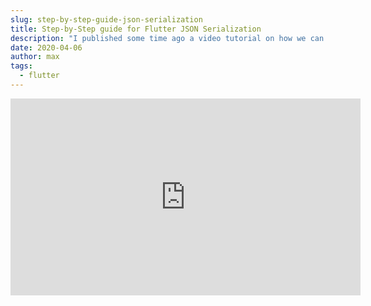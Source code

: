 ```yaml
---
slug: step-by-step-guide-json-serialization
title: Step-by-Step guide for Flutter JSON Serialization
description: "I published some time ago a video tutorial on how we can create a basic network request. In this post, we want to take a look at how we can improve that solution with Flutter JSON Serialization. With that, we can remove a lot of Strings in our code base."
date: 2020-04-06
author: max
tags:
  - flutter
---
```


<div style={{display: "flex", justifyContent: "center"}}>
    <iframe width="560" height="315" src="https://www.youtube.com/embed/gYoQAA7rVVc" title="YouTube video player"
            frameBorder="0"
            allow="accelerometer; autoplay; clipboard-write; encrypted-media; gyroscope; picture-in-picture"
            allowFullScreen/>
</div>

## General Serialization
Serialization is the process in computer science to convert an object into something that can be saved in a database or be sent via a network request. Today we want to transform a JSON String that we receive from an API and transform it into an instance of an object.

![JSON to instance](/assets/2020/json-serialization/json_to_instance.webp)
![JSON string to person](/assets/2020/json-serialization/string-to-person.webp)

To get our Person information as a String, I will work in the following example with the Random User Generator. This can generate random user information and provides us with an API to receive a JSON String.

## Basic Network Request – Example App
With the help of the [RandomUserAPI](https://randomuser.me/), I created an application that shows us a list of users as soon as we open the app. We create this Application together in the video for a [basic network request](https://www.youtube.com/watch?v=hz2LQ43muio). In the video, we use the manual approach for Flutter JSON Serialization, and with this blog post, we changed that to a more automated process.

If you search the source code for this project and this article please you will find everything [here](https://github.com/md-weber/network_request_tutorial).

<div style={{
    width: "40%",
    height: 0,
    paddingBottom: "80%",
    position: "relative",
    margin: "0 auto",
    boxShadow: "3px 3px 11px 0px rgba(0,0,0,0.75)"
}}>
    <img src="/assets/2020/json-serialization/network_app_example.gif"
         alt="Example app for network requests with a user api"/>
</div>

## Manual Flutter JSON Serialization

To get a better understanding of why we should prefer automatic Flutter JSON Serialization, we have to take a step backwards. For that, we first take a look at how the manual serialization works precisely.

```dart
class Person {
  String name;
  String phoneNumber;
  String imageUrl;

  Person({this.name, this.phoneNumber, this.imageUrl});

  Person.fromJson(Map<String, dynamic> json)
      : name =
            '${json["name"]["title"]} ${json["name"]["first"]} ${json["name"]["last"]}',
        phoneNumber = json["phone"],
        imageUrl = json["picture"]["thumbnail"];
}
```

In the code snippet above, we created a new person object that we receive from our API. As you probably already have seen, we have to write all the key strings into the class and pollute our class with API information. Additionally, we come into the trap that if we want to add or remove an attribute, we have to change it all over.

That makes the maintainability pretty hard. Especially if the API changes and we have to create it from scratch. That would lead to a lot of searches and replacements, and we will lose all IDE supports.

### Benefits
+ No boilerplate surrounding the solution
+ There is no setup required, so you can start directly accessing the parameters
### Disadvantages
- You have to write every line yourself
- Typos can happen and reduce the stability of your application
- For every new Field that you want to add, delete or modify we have to modify the code in the model
- Higher maintenance costs especially for larger projects or with changing API´s

## Generated Serialization
Now that we understand the issues with self-written serialisation let’s have a look at generated Flutter JSON Serialization. There is at the moment not a built-in solution in the Flutter framework, but there are plenty of perfect packages on [pub.dev](https://pub.dev/) for this problem. In this article, we will have a closer look at the [json_serializable](https://pub.dev/packages/json_serializable) package.

The package works powerfully with the build_runner package and allows us to generate the “fromJSON” and “toJSON” functions, without writing all keys of the JSON. We only have to set up our models correctly, annotate them accurately and provide two functions inside. But enough of the words, we want to see some code.

## Dependencies
Before we can begin to work with the json_serializable package, we have to add first some dependencies into our project.

```yaml
dependencies:
  flutter:
    sdk: flutter
  cupertino_icons: ^0.1.3
  http: ^0.12.0+4
  json_annotation: ^3.0.1

dev_dependencies:
  flutter_test:
    sdk: flutter
  build_runner: ^1.8.1
  json_serializable: ^3.3.0
```

The json_annotation is the only dependency that actually has to be inside of our project. The build_runner and json_serializable are just development dependencies and will not be part of the final bundle.

## Modify the model
```dart
part 'person_model.g.dart';

@JsonSerializable()
class PersonModel {
  NameModel name;
  String phone;
  String email;
  PictureModel picture;

  PersonModel({this.name, this.phone, this.email, this.picture});

  factory PersonModel.fromJson(Map<String, dynamic> json) => _$PersonModelFromJson(json);

  Map<String, dynamic> toJson() => _$PersonModelToJson(this);
}
```

Line 1: With the part `person_model.g.dart` we give the PersonModel class the possibility to access the methods inside the person_model.g.dart file. The file will be generated later from the built_runner.

Line 3: The `@JsonSerializable()` annotation tells the build_runner that this class has to be concerned for the generation of a new file and creation of a serialization.

Line 5 + 8: For objects inside our JSON we have to create their representing Model classes for NameModel and PictureModel. The new models will also be annotated with @JsonSerializable() and will also get the two new methods from line 12 and 14.

Line 12: The new [factory](https://dart.dev/guides/language/language-tour#factory-constructors) constructor fromJson is close to our old method. But instead of creating a new Instance of the PersonModel, we call a method _$PersonModelFromJson(json). This method will be generated later with the help of built_runner.

Line 14: The toJson method returns as expected a Json (in Dart a Map between String and dynamic). To receive the map we call the generated function `_$PersonModelToJson(this)`, and pass the current instance inside.

## Unleash the power of the built_runner
After we have successfully created our model with the necessary annotations and functions, we are ready to go for the built_runner script. We open our project in the terminal and execute one of the following commands.

```bash
// Inside of Flutter projects
// Generates the generate files once
flutter pub run build_runner build

// Watches the model files and generates on each change
flutter pub run build_runner watch

// Inside of Dart projects
// Generates the generate files once
pub run build_runner build

// Watches the model files and generates on each change
pub run build_runner watch
```

For the case that you have a regular dart project, I also added the commands for the consistent Dart packages creation. This command will create for you the additional *.g.dart files. These files can be inserted into .gitignore, as everyone in the team can execute this command.

![Generated files of the Flutter JSON Serialization](/assets/2020/json-serialization/generated_files.webp)

Let us have a more in-depth look into the generated file from the serialisation. Here you can see the two functions that we call in the fromJson and toJson of the partial class.

```dart
// GENERATED CODE - DO NOT MODIFY BY HAND

part of 'person_model.dart';

// **************************************************************************
// JsonSerializableGenerator
// **************************************************************************

PersonModel _$PersonModelFromJson(Map<String, dynamic> json) {
  return PersonModel(
    name: json['name'] == null
        ? null
        : NameModel.fromJson(json['name'] as Map<String, dynamic>),
    phone: json['phone'] as String,
    email: json['email'] as String,
    picture: json['picture'] == null
        ? null
        : PictureModel.fromJson(json['picture'] as Map<String, dynamic>),
  );
}

Map<String, dynamic> _$PersonModelToJson(PersonModel instance) =>
    <String, dynamic>{
      'name': instance.name,
      'phone': instance.phone,
      'email': instance.email,
      'picture': instance.picture,
    };
```

Here are all the strings that we had to create beforehand inside of these methods. Thanks to built_runner they getting now generated for us. If you take a look at line 18, you can see that even the child models are generated correctly. If we now change something in our class and execute once more the build runner (or let it watch), then we will see how it gets added to the list automatically.

### Benefits
- Modifications to the class are instantaneously reflected
- Lower maintenance due to less written code
- Types are directly set via the attributes
- No magic happens, the generated files are in the project

### Disadvantages
- Initial setup is increased
- There is some boilerplate involved
- You have to make sure everyone on the team is aware of the build_runner function (possible solution would be a script or a good readme.md file)
- Generated files could distract from the real model files

## Packages for Flutter JSON Serialization
There are several other packages that you can use for generated JSON Serialization.

### built_value / built_collection
The [built_value](https://pub.dev/packages/built_value) or [built_collection](https://pub.dev/packages/built_collection) can handle JSON Serialization in a very similar way as we did in json_serializable. But add beneficial functions like immutability, comparability and other quality of life functions.

### dart_json
The [dart_json](https://pub.dev/packages/dart_json) has the benefit that it is absolutely dependency less. If you search for a solution with as few dependencies as possible this package is your best bet.

### JSON Web parser
There is some [JSON Web parser](https://app.quicktype.io/?share=Dxzba5UONSYqWKLpCbog) that creates out of your JSON a valid dart model for you. You can copy a JSON into the left side and copy the model on the right side into your application.

## Conclusion
JSON Serialization is a crucial topic, primarily if you work with a lot of external requests and different API´s that are changing their contracts from time to time. These should lead to more productivity so that we can implement significant features easier.

I made a poll on twitter to see which framework is the most used at the moment, but it seems it is pretty close together. My recommendation is to take a look at each package/solution and then use which one fits your needs best.

<blockquote className="twitter-tweet" data-dnt="true" data-theme="dark"><p lang="en" dir="ltr">Hey everyone, its again
    poll time.<br/>What is your favourite Flutter / Dart JSON Serializer? <br/>And please let me know why or if I
    missed an important one :)<a
        href="https://twitter.com/hashtag/flutterdev?src=hash&amp;ref_src=twsrc%5Etfw">#flutterdev</a> <a
        href="https://twitter.com/hashtag/jsonserializer?src=hash&amp;ref_src=twsrc%5Etfw">#jsonserializer</a> <a
        href="https://twitter.com/hashtag/API?src=hash&amp;ref_src=twsrc%5Etfw">#API</a></p>&mdash; Max Weber 💙
    (@flutter_exp) <a href="https://twitter.com/flutter_exp/status/1246774216327823361?ref_src=twsrc%5Etfw">April 5,
        2020</a></blockquote> <script async src="https://platform.twitter.com/widgets.js" charSet="utf-8"/>

Thank you for reading and stay curious.


